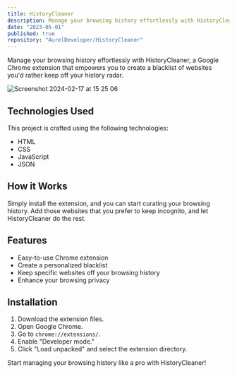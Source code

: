```yaml
---
title: HistoryCleaner
description: Manage your browsing history effortlessly with HistoryCleaner, a Google Chrome extension that empowers you to create a blacklist of websites you'd rather keep off your history radar.
date: "2023-05-01"
published: true
repository: "AurelDeveloper/HistoryCleaner"
---
```


Manage your browsing history effortlessly with HistoryCleaner, a Google Chrome extension that empowers you to create a blacklist of websites you'd rather keep off your history radar.

![Screenshot 2024-02-17 at 15 25 06](https://github.com/AurelDeveloper/HistoryCleaner/assets/150530607/4c44d80e-713d-4b74-b641-26c286d1cf63)


## Technologies Used
This project is crafted using the following technologies:

* HTML
* CSS
* JavaScript
* JSON

## How it Works
Simply install the extension, and you can start curating your browsing history. Add those websites that you prefer to keep incognito, and let HistoryCleaner do the rest.

## Features
* Easy-to-use Chrome extension
* Create a personalized blacklist
* Keep specific websites off your browsing history
* Enhance your browsing privacy

## Installation
1. Download the extension files.
2. Open Google Chrome.
3. Go to `chrome://extensions/`.
4. Enable "Developer mode."
5. Click "Load unpacked" and select the extension directory.

Start managing your browsing history like a pro with HistoryCleaner!

